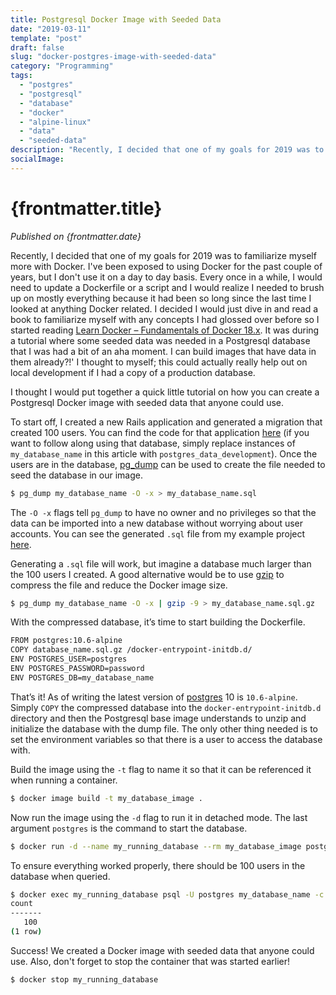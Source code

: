 ```yaml
---
title: Postgresql Docker Image with Seeded Data
date: "2019-03-11"
template: "post"
draft: false
slug: "docker-postgres-image-with-seeded-data"
category: "Programming"
tags:
  - "postgres"
  - "postgresql"
  - "database"
  - "docker"
  - "alpine-linux"
  - "data"
  - "seeded-data"
description: "Recently, I decided that one of my goals for 2019 was to familiarize myself more with Docker. I've been exposed to using Docker for the past couple of years, but I don't use it on a day to day basis."
socialImage:
---
```



# {frontmatter.title}

<PublishedOnOldBlog />

_Published on {frontmatter.date}_

Recently, I decided that one of my goals for 2019 was to familiarize myself more with Docker. I've been exposed to using
Docker for the past couple of years, but I don't use it on a day to day basis. Every once in a while, I would need to
update a Dockerfile or a script and I would realize I needed to brush up on mostly everything because it had been so long
since the last time I looked at anything Docker related. I decided I would just dive in and read a book to familiarize
myself with any concepts I had glossed over before so I started reading [Learn Docker – Fundamentals of Docker 18.x](https://www.amazon.com/Learn-Docker-Fundamentals-containerizing-applications/dp/1788997026).
It was during a tutorial where some seeded data was needed in a Postgresql database that I was had a bit of an aha moment.
I can build images that have data in them already?!' I thought to myself; this could actually really help out on local
development if I had a copy of a production database.

I thought I would put together a quick little tutorial on how you can create a Postgresql Docker image with seeded data
that anyone could use.

To start off, I created a new Rails application and generated a migration that created 100 users. You can find the code
for that application [here](https://github.com/jer-k/postgres_docker_image_with_data/tree/master/postgres_data) (if you want to follow along using that database, simply replace instances of
`my_database_name` in this article with `postgres_data_development`). Once the users are in the database, [pg_dump](https://www.postgresql.org/docs/10/app-pgdump.html)
can be used to create the file needed to seed the database in our image.

```bash
$ pg_dump my_database_name -O -x > my_database_name.sql
```

The `-O -x` flags tell `pg_dump` to have no owner and no privileges so that the data can be imported into a new database
without worrying about user accounts. You can see the generated `.sql` file from my example project [here](https://github.com/jer-k/postgres_docker_image_with_data/blob/master/pg_data.sql).

Generating a `.sql` file will work, but imagine a database much larger than the 100 users I created. A good alternative
would be to use [gzip](https://www.gnu.org/software/gzip/) to compress the file and reduce the Docker image size.

```bash
$ pg_dump my_database_name -O -x | gzip -9 > my_database_name.sql.gz
```

With the compressed database, it’s time to start building the Dockerfile.

```bash
FROM postgres:10.6-alpine
COPY database_name.sql.gz /docker-entrypoint-initdb.d/
ENV POSTGRES_USER=postgres
ENV POSTGRES_PASSWORD=password
ENV POSTGRES_DB=my_database_name
```

That’s it! As of writing the latest version of [postgres](https://hub.docker.com/_/postgres) 10 is `10.6-alpine`. Simply `COPY` the compressed database
into the `docker-entrypoint-initdb.d` directory and then the Postgresql base image understands to unzip and initialize
the database with the dump file. The only other thing needed is to set the environment variables so that there is a user
to access the database with.

Build the image using the `-t` flag to name it so that it can be referenced it when running a container.

```bash
$ docker image build -t my_database_image .
```

Now run the image using the `-d` flag to run it in detached mode. The last argument `postgres` is the command to start the database.

```bash
$ docker run -d --name my_running_database --rm my_database_image postgres
```

To ensure everything worked properly, there should be 100 users in the database when queried.

```bash
$ docker exec my_running_database psql -U postgres my_database_name -c “select count(*) from users;”
count
-------
   100
(1 row)
```

Success! We created a Docker image with seeded data that anyone could use. Also, don't forget to stop the container that was started earlier!

```bash
$ docker stop my_running_database
```

